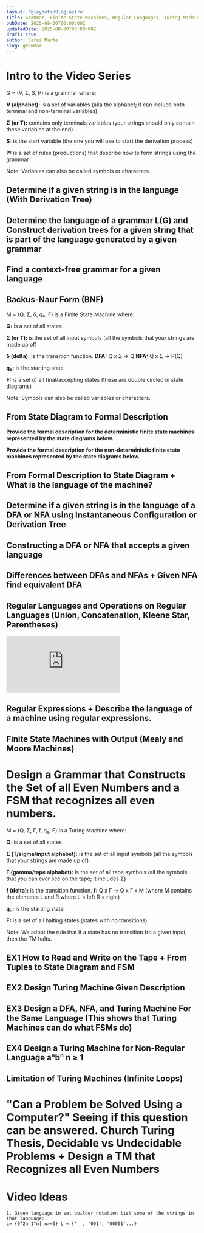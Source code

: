 ```yaml
---
layout: '@layouts/Blog.astro'
title: Grammar, Finite State Machines, Regular Languages, Turing Machines
pubDate: 2025-08-30T00:00:00Z 
updatedDate: 2025-08-30T00:00:00Z
draft: true
author: Sarai Marte
slug: grammar
---
```












# Intro to the Video Series 

<CustomThumb
  iframeSrc="https://www.youtube.com/embed/PK7kcAkQjB8?si=As0EAys2KBh1wSfv&start=5"
  src={imga.src}
/>

<Section t = "Grammar">

<RuleBox align = "left">

<CustomThumb
  iframeSrc="https://www.youtube.com/embed/PK7kcAkQjB8?si=As0EAys2KBh1wSfv&start=5"
  src={img0.src}
/>

G = (V, Σ, S, P) is a grammar where:  

**V (alphabet):** is a set of variables (aka the alphabet; it can include both terminal and non-terminal variables)         

**Σ (or T):** contains only terminals variables (your strings should only contain these variables at the end)  

**S:** is the start variable (the one you will use to start the derivation process)    

**P:** is a set of rules (productions) that describe how to form strings using the grammar   

Note: Variables can also be called symbols or characters.


</RuleBox>

# Determine if a given string is in the language (With Derivation Tree)

<CustomThumb
  iframeSrc="https://www.youtube.com/embed/PK7kcAkQjB8?si=As0EAys2KBh1wSfv&start=5"
  src={img00.src}
/>

<Latex align = "left" formula="\text{1. Given }G=(V,T,S,P)\text{ where }V=\{S,a,b,c,t\},\ T=\{a,b,c,t\},\ P=\{S\to a\mid b\mid c\mid t,\ S\to aS\mid bS\mid cS\mid tS\}.\\ \text{Two strings in }L(G)\text{ that are animal names.}" />

<Solution>
<CustomThumb
  iframeSrc="https://www.youtube.com/embed/PK7kcAkQjB8?si=As0EAys2KBh1wSfv&start=5"
  src={imgn12.src}
/>
</Solution>


# Determine the language of a grammar L(G) and Construct derivation trees for a given string that is part of the language generated by a given grammar 

<CustomThumb
  iframeSrc="https://www.youtube.com/embed/PK7kcAkQjB8?si=As0EAys2KBh1wSfv&start=5"
  src={img000.src}
/>




# Find a context-free grammar for a given language 

<CustomThumb
  iframeSrc="https://www.youtube.com/embed/PK7kcAkQjB8?si=As0EAys2KBh1wSfv&start=5"
  src={img10.src}
/>

# Backus-Naur Form (BNF) 

<CustomThumb
  iframeSrc="https://www.youtube.com/embed/PK7kcAkQjB8?si=As0EAys2KBh1wSfv&start=5"
  src={img0000.src}
/>
</Section>


<Section t = "Finite State Machines (DFAs, NFAs, Mealy and Moore)">


<RuleBox align = "left">

<CustomThumb
  iframeSrc="https://www.youtube.com/embed/PK7kcAkQjB8?si=As0EAys2KBh1wSfv&start=5"
  src={img1.src}
/>

M = (Q, Σ, δ, q₀, F) is a Finite State Machine where:  

**Q:** is a set of all states          

**Σ (or T):** is the set of all input symbols (all the symbols that your strings are made up of) 

**δ (delta):** is the transition function. **DFA:** Q x Σ → Q **NFA:** Q x Σ → P(Q)

**q₀:** is the starting state

**F:** is a set of all final/accepting states (these are double circled in state diagrams)

Note: Symbols can also be called variables or characters.

</RuleBox>

# From State Diagram to Formal Description 

<CustomThumb
  iframeSrc="https://www.youtube.com/embed/PK7kcAkQjB8?si=As0EAys2KBh1wSfv&start=5"
  src={img2.src}
/>

**Provide the formal description for the deterministic finite state machines represented by the state diagrams below.**

<Problem n= "1" img = {imgn5} alt = "Problem 1"/>

<Solution>
<CustomThumb
  iframeSrc="https://www.youtube.com/embed/PK7kcAkQjB8?si=As0EAys2KBh1wSfv&start=5"
  src={imgn9.src}
/>
</Solution>

<Problem n= "2" img = {imgn3} alt = "Problem 2"/>

<Solution>
<CustomThumb
  iframeSrc="https://www.youtube.com/embed/PK7kcAkQjB8?si=As0EAys2KBh1wSfv&start=5"
  src={imgn7.src}
/>
</Solution>

**Provide the formal description for the non-deterministic finite state machines represented by the state diagrams below.**

<Problem n= "1" img = {imgn8} alt = "Problem 3"/>

<Solution>
<CustomThumb
  iframeSrc="https://www.youtube.com/embed/PK7kcAkQjB8?si=As0EAys2KBh1wSfv&start=5"
  src={imgn4.src}
/>
</Solution>

<Problem n= "2" img = {imgn6} alt = "Problem 3"/>

<Solution>
<CustomThumb
  iframeSrc="https://www.youtube.com/embed/PK7kcAkQjB8?si=As0EAys2KBh1wSfv&start=5"
  src={imgn2.src}
/>
</Solution>

# From Formal Description to State Diagram + What is the language of the machine?

<CustomThumb
  iframeSrc="https://www.youtube.com/embed/PK7kcAkQjB8?si=As0EAys2KBh1wSfv&start=5"
  src={img3.src}
/>

<Problem n= "1" img = {imgn11} alt = "Problem 1"/>

<Solution>
<CustomThumb
  iframeSrc="https://www.youtube.com/embed/PK7kcAkQjB8?si=As0EAys2KBh1wSfv&start=5"
  src={imgn10.src}
/>
</Solution>

# Determine if a given string is in the language of a DFA or NFA using Instantaneous Configuration or Derivation Tree

<CustomThumb
  iframeSrc="https://www.youtube.com/embed/PK7kcAkQjB8?si=As0EAys2KBh1wSfv&start=5"
  src={img4.src}
/>

# Constructing a DFA or NFA that accepts a given language

<CustomThumb
  iframeSrc="https://www.youtube.com/embed/PK7kcAkQjB8?si=As0EAys2KBh1wSfv&start=5"
  src={img5.src}
/>

# Differences between DFAs and NFAs + Given NFA find equivalent DFA

<CustomThumb
  iframeSrc="https://www.youtube.com/embed/PK7kcAkQjB8?si=As0EAys2KBh1wSfv&start=5"
  src={img6.src}
/>

# Regular Languages and Operations on Regular Languages (Union, Concatenation, Kleene Star, Parentheses)

<CustomThumb
  iframeSrc="https://www.youtube.com/embed/PK7kcAkQjB8?si=As0EAys2KBh1wSfv&start=5"
  src={img7.src}
/>

<Latex align = "left" formula="\text{1. Let }A=\{0,11\}\text{ and }B=\{00,01\}\text{. Find each of these sets.}\\\text{a) }AB\quad \text{b) }BA\quad \text{c) }A^{2}\quad \text{d) }B^{3}" />

<Solution>

<iframe src="https://www.youtube.com/embed/rqxHpKkUqs8?si=TMwLRSArhjpAHY1f&amp;start=5" title="YouTube video player" frameborder="0" allow="accelerometer; autoplay; clipboard-write; encrypted-media; gyroscope; picture-in-picture; web-share" referrerpolicy="strict-origin-when-cross-origin" allowfullscreen></iframe>

</Solution>

# Regular Expressions + Describe the language of a machine using regular expressions.

<CustomThumb
  iframeSrc="https://www.youtube.com/embed/PK7kcAkQjB8?si=As0EAys2KBh1wSfv&start=5"
  src={img8.src}
/>

# Finite State Machines with Output (Mealy and Moore Machines)

<CustomThumb
  iframeSrc="https://www.youtube.com/embed/PK7kcAkQjB8?si=As0EAys2KBh1wSfv&start=5"
  src={img9.src}
/>

</Section>

# Design a Grammar that Constructs the Set of all Even Numbers and a FSM that recognizes all even numbers.

<CustomThumb
  iframeSrc="https://www.youtube.com/embed/PK7kcAkQjB8?si=As0EAys2KBh1wSfv&start=5"
  src={imgb.src}
/>

<Section t = "Turing Machines">

<RuleBox align = "left">

<CustomThumb
  iframeSrc="https://www.youtube.com/embed/PK7kcAkQjB8?si=As0EAys2KBh1wSfv&start=5"
  src={imgTM0.src}
/>

M = (Q, Σ, Γ, f, q₀, F) is a Turing Machine where:  

**Q:** is a set of all states          

**Σ (T/sigma/input alphabet):** is the set of all input symbols (all the symbols that your strings are made up of) 

**Γ (gamma/tape alphabet):** is the set of all tape symbols (all the symbols that you can ever see on the tape; it includes Σ) 

**f (delta):** is the transition function. **f:** Q x Γ → Q x Γ x M (where M contains the elements L and R where L = left R = right)

**q₀:** is the starting state

**F:** is a set of all halting states (states with no transitions)

Note: We adopt the rule that if a state has no transition fro a given input, then the TM halts.

</RuleBox>

# EX1 How to Read and Write on the Tape + From Tuples to State Diagram and FSM 

<CustomThumb
  iframeSrc="https://www.youtube.com/embed/PK7kcAkQjB8?si=As0EAys2KBh1wSfv&start=5"
  src={imgTM1.src}
/>

# EX2 Design Turing Machine Given Description

<CustomThumb
  iframeSrc="https://www.youtube.com/embed/PK7kcAkQjB8?si=As0EAys2KBh1wSfv&start=5"
  src={imgTM2.src}
/>

# EX3 Design a DFA, NFA, and Turing Machine For the Same Language (This shows that Turing Machines can do what FSMs do)

<CustomThumb
  iframeSrc="https://www.youtube.com/embed/PK7kcAkQjB8?si=As0EAys2KBh1wSfv&start=5"
  src={imgTM3.src}
/>

# EX4 Design a Turing Machine for Non-Regular Language aⁿbⁿ n ≥ 1 

<CustomThumb
  iframeSrc="https://www.youtube.com/embed/PK7kcAkQjB8?si=As0EAys2KBh1wSfv&start=5"
  src={imgTM4.src}
/>

# Limitation of Turing Machines (Infinite Loops)

 <CustomThumb
  iframeSrc="https://www.youtube.com/embed/PK7kcAkQjB8?si=As0EAys2KBh1wSfv&start=5"
  src={imgTM5.src}
/>

</Section>

# "Can a Problem be Solved Using a Computer?" Seeing if this question can be answered. Church Turing Thesis, Decidable vs Undecidable Problems + Design a TM that Recognizes all Even Numbers 

<CustomThumb
  iframeSrc="https://www.youtube.com/embed/PK7kcAkQjB8?si=As0EAys2KBh1wSfv&start=5"
  src={imgc.src}
/>

# Video Ideas
```
1. Given language in set builder notation list some of the strings in that language: 
L= {0^2n 1^n| n>=0} L = {' ', '001', '00001'...}